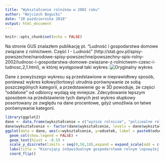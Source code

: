 ```yaml
---
title: "Wykształcenie rolników w 2002 roku"
author: "Wojciech Bogucki"
date: "20 października 2018"
output: html_document
---
```


```r
knitr::opts_chunk$set(echo = FALSE)
```
Na stronie GUS znalazłem publikację pt. "Ludność i gospodarstwa domowe związane z rolnictwem. Część I - Ludność" (http://stat.gov.pl/spisy-powszechne/narodowe-spisy-powszechne/powszechny-spis-rolny-2002/ludnosc-i-gospodarstwa-domowe-zwiazane-z-rolnictwem-czesc-i-ludnosc,2,1.html), w której występował taki wykres:
![Oryginalny wykres](oryginalny_wykres.png)

Dane z powyższego wykresu są przedstawione w nieprawidłowy sposób, ponieważ wykres kołowy(tortowy) utrudnia porównywanie ze sobą poszczególnych kategorii, a przedstawienie go w 3D powoduje, że części "oddalone" od odbiorcy wydają się mniejsze. Zdecydowanie lepszym sposobem na przedstawienie tych danych jest wykres słupkowy posortowany ze zwględu na dane procentowe, gdyż umożliwia on łatwe porównywanie kategorii.

```r
library(ggplot2)
dane <- data.frame(wykształcenie = c("wyższe rolnicze", "policealne rolnicze", "średnie zawodowe rolnicze", "zasadnicze zawodowe rolnicze", "kurs rolniczy", "brak wykształcenia rolniczego"), odsetek = c(1.1,0.2,6.4,12.2,29.8,50.3))
dane$wykształcenie <- factor(dane$wykształcenie, levels = dane$wykształcenie[order(dane$odsetek)])
ggplot(data = dane, aes(x=wykształcenie, y=odsetek, label = paste0(odsetek, "%"), fill = wykształcenie)) +
  geom_col(show.legend = FALSE) +
  geom_text(hjust = -0.5) +
  scale_y_discrete(limits = seq(0,50,10),expand = expand_scale(add = c(0,9))) +
  labs(title = "Kierujący indywidualnym gospodarstwem rolnym \npowyżej 1 ha użytków rolnych \nwedług poziomu wykształcenia rolniczego w 2002 roku")  +
  coord_flip()
```
